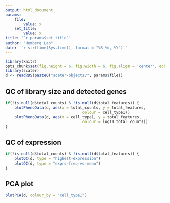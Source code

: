 ```yaml
---
output: html_document
params:
    file:
        value: x
    set_title:
        value: x
title: '`r params$set_title`'
author: "Hemberg Lab"
date: '`r strftime(Sys.time(), format = "%B %d, %Y")`'
---
```


```r
library(knitr)
opts_chunk$set(fig.height = 6, fig.width = 6, fig.align = 'center', echo = FALSE)
library(scater)
d <- readRDS(paste0("scater-objects/", params$file))
```

## QC of library size and detected genes

```r
if(!is.null(d$total_counts) & !is.null(d$total_features)) {
    plotPhenoData(d, aes(x = total_counts, y = total_features,
                                  colour = cell_type1))
    plotPhenoData(d, aes(x = cell_type1, y = total_features,
                                  colour = log10_total_counts))
}
```

## QC of expression

```r
if(!is.null(d$total_counts) & !is.null(d$total_features)) {
    plotQC(d, type = "highest-expression")
    plotQC(d, type = "exprs-freq-vs-mean")
}
```

## PCA plot
```r
plotPCA(d, colour_by = "cell_type1")
```
